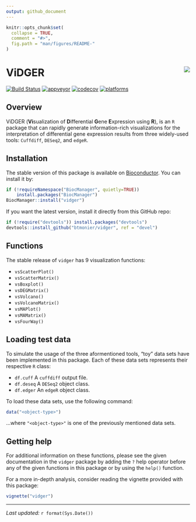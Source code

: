 ```yaml
---
output: github_document
---
```


```r
knitr::opts_chunk$set(
  collapse = TRUE,
  comment = "#>",
  fig.path = "man/figures/README-"
)
```

# ViDGER <img src="man/figures/logo-02.png" align="right" />

[![Build Status](https://travis-ci.org/btmonier/vidger.svg?branch=master)](https://travis-ci.org/btmonier/vidger)
[![appveyor](https://ci.appveyor.com/api/projects/status/github/btmonier/vidger?branch=master&svg=true)](https://ci.appveyor.com/project/btmonier/vidger)
[![codecov](https://codecov.io/gh/btmonier/vidger/branch/master/graph/badge.svg)](https://codecov.io/gh/btmonier/vidger)
[![platforms](https://bioconductor.org/shields/availability/3.7/vidger.svg)](https://bioconductor.org/packages/release/bioc/html/vidger.html#archives)

## Overview
ViDGER (**Vi**sualization of **D**ifferential **G**ene **E**xpression 
using **R**), is an `R` package that can rapidly generate information-rich 
visualizations for the interpretation of differential gene expression 
results from three widely-used tools: `Cuffdiff`, `DESeq2`, and `edgeR`.


## Installation
The stable version of this package is available on 
[Bioconductor](http://bioconductor.org/). You can install it by:

```r
if (!requireNamespace("BiocManager", quietly=TRUE))
    install.packages("BiocManager")
BiocManager::install("vidger")
```

If you want the latest version, install it directly from this GitHub repo:

```r
if (!require("devtools")) install.packages("devtools")
devtools::install_github("btmonier/vidger", ref = "devel")
```


## Functions
The stable release of `vidger` has 9 visualization functions:

* `vsScatterPlot()`
* `vsScatterMatrix()`
* `vsBoxplot()`
* `vsDEGMatrix()`
* `vsVolcano()`
* `vsVolcanoMatrix()`
* `vsMAPlot()`
* `vsMAMatrix()`
* `vsFourWay()`


## Loading test data
To simulate the usage of the three aformentioned tools, "toy" data sets have
been implemented in this package. Each of these data sets represents their
respective `R` class:

* `df.cuff` A `cuffdiff` output file.
* `df.deseq` A `DESeq2` object class.
* `df.edger` An `edgeR` object class.

To load these data sets, use the following command:

```r
data("<object-type>")
```
...where `"<object-type>"` is one of the previously mentioned data sets.


## Getting help
For additional information on these functions, please see the given
documentation in the `vidger` package by adding the `?` help operator before 
any of the given functions in this package or by using the `help()` function. 

For a more in-depth analysis, consider reading the vignette provided with this 
package:

```r
vignette("vidger")
```

- - -
*Last updated:* `r format(Sys.Date())`
